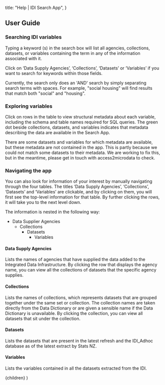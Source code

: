 
  title: "Help | IDI Search App",
}

## User Guide

### Searching IDI variables

Typing a keyword (s) in the search box will list all agencies, collections, datasets, or variables containing the term in any of the information associated with it.

Click on ‘Data Supply Agencies’, ‘Collections’, ‘Datasets’ or ‘Variables’ if you want to search for keywords within those fields.

Currently, the search only does an 'AND' search by simply separating search terms with spaces. For example, "social housing" will find results that match both "social" and "housing".

### Exploring variables

Click on rows in the table to view structural metadata about each variable, including the schema and table names required for SQL queries. The green dot beside collections, datasets, and variables indicates that metadata describing the data are available in the Search App.

There are some datasets and variables for which metadata are available, but these metadata are not contained in the app. This is partly because we could not match some datasets to their metadata. We are working to fix this, but in the meantime, please get in touch with access2microdata to check.

### Navigating the app

You can also look for information of your interest by manually navigating through the four tables. The titles ‘Data Supply Agencies’, ‘Collections’, ‘Datasets’ and ‘Variables’ are clickable, and by clicking on them, you will first see the top-level information for that table. By further clicking the rows, it will take you to the next level down.

The information is nested in the following way:

- Data Supplier Agencies
  - Collections
    - Datasets
      - Variables

#### Data Supply Agencies

Lists the names of agencies that have supplied the data added to the Integrated Data Infrastructure. By clicking the row that displays the agency name, you can view all the collections of datasets that the specific agency supplies.

#### Collections

Lists the names of collections, which represents datasets that are grouped together under the same set or collection. The collection names are taken directly from the Data Dictionary or are given a sensible name if the Data Dictionary is unavailable. By clicking the collection, you can view all datasets that sit under the collection.

#### Datasets

Lists the datasets that are present in the latest refresh and the IDI_Adhoc database as of the latest extract by Stats NZ.

#### Variables

Lists the variables contained in all the datasets extracted from the IDI.

  <ProseLayout meta={meta}>{children}</ProseLayout>
)

